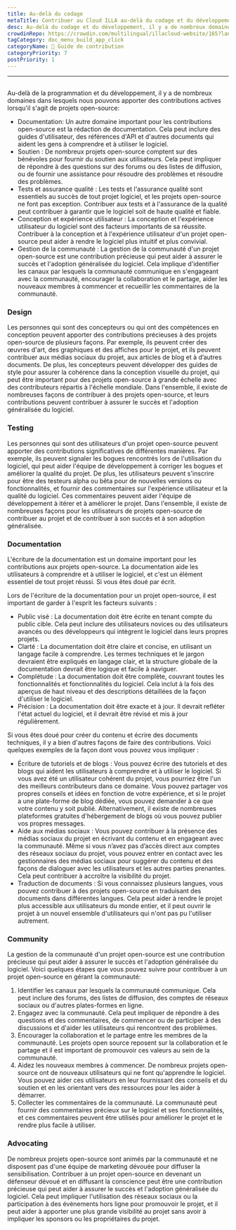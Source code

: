 ```yaml
---
title: Au-delà du codage
metaTitle: Contribuer au Cloud ILLA au-delà du codage et du développement
desc: Au-delà du codage et du développement, il y a de nombreux domaines dans lesquels nous pouvons apporter des contributions actives au Cloud ILLA
crowdinRepo: https://crowdin.com/multilingual/illacloud-website/165?languages=fr&filter=basic&value=0
tagCategory: doc_menu_build_app_click
categoryName: 📎 Guide de contribution
categoryPriority: 7
postPriority: 1
---
```


* * *

## <h2 hidden>Au-delà du codage</h2>

Au-delà de la programmation et du développement, il y a de nombreux domaines dans lesquels nous pouvons apporter des contributions actives lorsqu'il s'agit de projets open-source:

-   Documentation: Un autre domaine important pour les contributions open-source est la rédaction de documentation. Cela peut inclure des guides d'utilisateur, des références d'API et d'autres documents qui aident les gens à comprendre et à utiliser le logiciel.
-   Soutien : De nombreux projets open-source comptent sur des bénévoles pour fournir du soutien aux utilisateurs. Cela peut impliquer de répondre à des questions sur des forums ou des listes de diffusion, ou de fournir une assistance pour résoudre des problèmes et résoudre des problèmes.
-   Tests et assurance qualité : Les tests et l'assurance qualité sont essentiels au succès de tout projet logiciel, et les projets open-source ne font pas exception. Contribuer aux tests et à l'assurance de la qualité peut contribuer à garantir que le logiciel soit de haute qualité et fiable.
-   Conception et expérience utilisateur : La conception et l'expérience utilisateur du logiciel sont des facteurs importants de sa réussite. Contribuer à la conception et à l'expérience utilisateur d'un projet open-source peut aider à rendre le logiciel plus intuitif et plus convivial.
-   Gestion de la communauté : La gestion de la communauté d'un projet open-source est une contribution précieuse qui peut aider à assurer le succès et l'adoption généralisée du logiciel. Cela implique d'identifier les canaux par lesquels la communauté communique en s'engageant avec la communauté, encourager la collaboration et le partage, aider les nouveaux membres à commencer et recueillir les commentaires de la communauté.

### [](https://www.illacloud.com/zh-CN/blog/opensource-for-non-developers#design)Design

Les personnes qui sont des concepteurs ou qui ont des compétences en conception peuvent apporter des contributions précieuses à des projets open-source de plusieurs façons. Par exemple, ils peuvent créer des œuvres d'art, des graphiques et des affiches pour le projet, et ils peuvent contribuer aux médias sociaux du projet, aux articles de blog et à d’autres documents. De plus, les concepteurs peuvent développer des guides de style pour assurer la cohérence dans la conception visuelle du projet, qui peut être important pour des projets open-source à grande échelle avec des contributeurs répartis à l'échelle mondiale. Dans l'ensemble, il existe de nombreuses façons de contribuer à des projets open-source, et leurs contributions peuvent contribuer à assurer le succès et l'adoption généralisée du logiciel.

### [](https://www.illacloud.com/zh-CN/blog/opensource-for-non-developers#testing)Testing

Les personnes qui sont des utilisateurs d'un projet open-source peuvent apporter des contributions significatives de différentes manières. Par exemple, ils peuvent signaler les bogues rencontrés lors de l'utilisation du logiciel, qui peut aider l'équipe de développement à corriger les bogues et améliorer la qualité du projet. De plus, les utilisateurs peuvent s'inscrire pour être des testeurs alpha ou bêta pour de nouvelles versions ou fonctionnalités, et fournir des commentaires sur l'expérience utilisateur et la qualité du logiciel. Ces commentaires peuvent aider l'équipe de développement à itérer et à améliorer le projet. Dans l'ensemble, il existe de nombreuses façons pour les utilisateurs de projets open-source de contribuer au projet et de contribuer à son succès et à son adoption généralisée.

### [](https://www.illacloud.com/zh-CN/blog/opensource-for-non-developers#documentation)Documentation

L'écriture de la documentation est un domaine important pour les contributions aux projets open-source. La documentation aide les utilisateurs à comprendre et à utiliser le logiciel, et c'est un élément essentiel de tout projet réussi. Si vous êtes doué par écrit.

Lors de l'écriture de la documentation pour un projet open-source, il est important de garder à l'esprit les facteurs suivants :

-   Public visé : La documentation doit être écrite en tenant compte du public cible. Cela peut inclure des utilisateurs novices ou des utilisateurs avancés ou des développeurs qui intègrent le logiciel dans leurs propres projets.
-   Clarté : La documentation doit être claire et concise, en utilisant un langage facile à comprendre. Les termes techniques et le jargon devraient être expliqués en langage clair, et la structure globale de la documentation devrait être logique et facile à naviguer.
-   Complétude : La documentation doit être complète, couvrant toutes les fonctionnalités et fonctionnalités du logiciel. Cela inclut à la fois des aperçus de haut niveau et des descriptions détaillées de la façon d'utiliser le logiciel.
-   Précision : La documentation doit être exacte et à jour. Il devrait refléter l'état actuel du logiciel, et il devrait être révisé et mis à jour régulièrement.

Si vous êtes doué pour créer du contenu et écrire des documents techniques, il y a bien d'autres façons de faire des contributions. Voici quelques exemples de la façon dont vous pouvez vous impliquer :

-   Écriture de tutoriels et de blogs : Vous pouvez écrire des tutoriels et des blogs qui aident les utilisateurs à comprendre et à utiliser le logiciel. Si vous avez été un utilisateur cohérent du projet, vous pourriez être l'un des meilleurs contributeurs dans ce domaine. Vous pouvez partager vos propres conseils et idées en fonction de votre expérience, et si le projet a une plate-forme de blog dédiée, vous pouvez demander à ce que votre contenu y soit publié. Alternativement, il existe de nombreuses plateformes gratuites d'hébergement de blogs où vous pouvez publier vos propres messages.
-   Aide aux médias sociaux : Vous pouvez contribuer à la présence des médias sociaux du projet en écrivant du contenu et en engageant avec la communauté. Même si vous n’avez pas d’accès direct aux comptes des réseaux sociaux du projet, vous pouvez entrer en contact avec les gestionnaires des médias sociaux pour suggérer du contenu et des façons de dialoguer avec les utilisateurs et les autres parties prenantes. Cela peut contribuer à accroître la visibilité du projet.
-   Traduction de documents : Si vous connaissez plusieurs langues, vous pouvez contribuer à des projets open-source en traduisant des documents dans différentes langues. Cela peut aider à rendre le projet plus accessible aux utilisateurs du monde entier, et il peut ouvrir le projet à un nouvel ensemble d'utilisateurs qui n'ont pas pu l'utiliser autrement.

### [](https://www.illacloud.com/zh-CN/blog/opensource-for-non-developers#community)Community

La gestion de la communauté d'un projet open-source est une contribution précieuse qui peut aider à assurer le succès et l'adoption généralisée du logiciel. Voici quelques étapes que vous pouvez suivre pour contribuer à un projet open-source en gérant la communauté:

1.  Identifier les canaux par lesquels la communauté communique. Cela peut inclure des forums, des listes de diffusion, des comptes de réseaux sociaux ou d'autres plates-formes en ligne.
2.  Engagez avec la communauté. Cela peut impliquer de répondre à des questions et des commentaires, de commencer ou de participer à des discussions et d'aider les utilisateurs qui rencontrent des problèmes.
3.  Encourager la collaboration et le partage entre les membres de la communauté. Les projets open source reposent sur la collaboration et le partage et il est important de promouvoir ces valeurs au sein de la communauté.
4.  Aidez les nouveaux membres à commencer. De nombreux projets open-source ont de nouveaux utilisateurs qui ne font qu'apprendre le logiciel. Vous pouvez aider ces utilisateurs en leur fournissant des conseils et du soutien et en les orientant vers des ressources pour les aider à démarrer.
5.  Collecter les commentaires de la communauté. La communauté peut fournir des commentaires précieux sur le logiciel et ses fonctionnalités, et ces commentaires peuvent être utilisés pour améliorer le projet et le rendre plus facile à utiliser.

### [](https://www.illacloud.com/zh-CN/blog/opensource-for-non-developers#advocating)Advocating

De nombreux projets open-source sont animés par la communauté et ne disposent pas d'une équipe de marketing dévouée pour diffuser la sensibilisation. Contribuer à un projet open-source en devenant un défenseur dévoué et en diffusant la conscience peut être une contribution précieuse qui peut aider à assurer le succès et l'adoption généralisée du logiciel. Cela peut impliquer l'utilisation des réseaux sociaux ou la participation à des événements hors ligne pour promouvoir le projet, et il peut aider à apporter une plus grande visibilité au projet sans avoir à impliquer les sponsors ou les propriétaires du projet.
